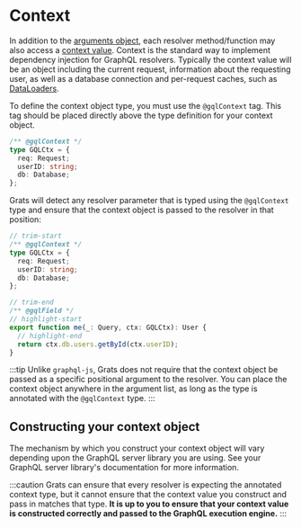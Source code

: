 # Context

In addition to the [arguments object](./03-arguments.mdx), each resolver method/function may also access a [context value](https://graphql.org/learn/execution/#root-fields--resolvers). Context is the standard way to implement dependency injection for GraphQL resolvers. Typically the context value will be an object including the current request, information about the requesting user, as well as a database connection and per-request caches, such as [DataLoaders](https://github.com/graphql/dataloader).

To define the context object type, you must use the `@gqlContext` tag. This tag should be placed directly above the type definition for your context object.

```ts
/** @gqlContext */
type GQLCtx = {
  req: Request;
  userID: string;
  db: Database;
};
```

Grats will detect any resolver parameter that is typed using the `@gqlContext` type and ensure that the context object is passed to the resolver in that position:

```ts
// trim-start
/** @gqlContext */
type GQLCtx = {
  req: Request;
  userID: string;
  db: Database;
};

// trim-end
/** @gqlField */
// highlight-start
export function me(_: Query, ctx: GQLCtx): User {
  // highlight-end
  return ctx.db.users.getById(ctx.userID);
}
```

:::tip
Unlike `graphql-js`, Grats does not require that the context object be passed as a specific positional argument to the resolver. You can place the context object anywhere in the argument list, as long as the type is annotated with the `@gqlContext` type.
:::

## Constructing your context object

The mechanism by which you construct your context object will vary depending upon the GraphQL server library you are using. See your GraphQL server library's documentation for more information.

:::caution
Grats can ensure that every resolver is expecting the annotated context type, but it cannot ensure that the context value you construct and pass in matches that type. **It is up to you to ensure that your context value is constructed correctly and passed to the GraphQL execution engine.**
:::
